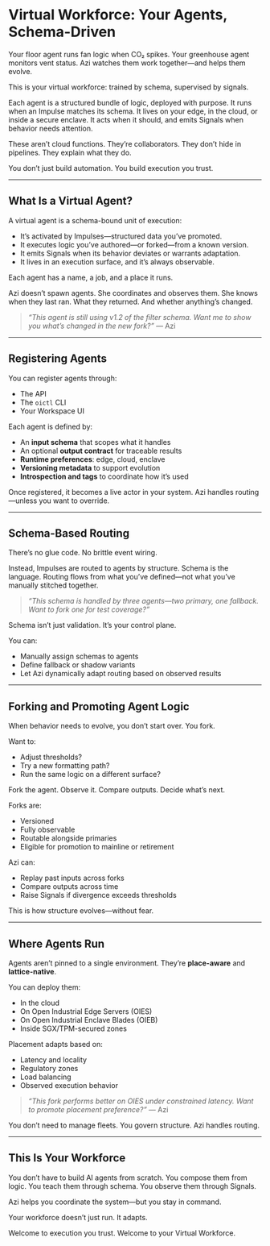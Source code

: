 # Virtual Workforce: Your Agents, Schema-Driven

Your floor agent runs fan logic when CO₂ spikes. Your greenhouse agent monitors vent status. Azi watches them work together—and helps them evolve.

This is your virtual workforce: trained by schema, supervised by signals.

Each agent is a structured bundle of logic, deployed with purpose. It runs when an Impulse matches its schema. It lives on your edge, in the cloud, or inside a secure enclave. It acts when it should, and emits Signals when behavior needs attention.

These aren’t cloud functions. They’re collaborators.
They don’t hide in pipelines. They explain what they do.

You don’t just build automation. You build execution you trust.

---

## What Is a Virtual Agent?

A virtual agent is a schema-bound unit of execution:
- It’s activated by Impulses—structured data you’ve promoted.
- It executes logic you’ve authored—or forked—from a known version.
- It emits Signals when its behavior deviates or warrants adaptation.
- It lives in an execution surface, and it’s always observable.

Each agent has a name, a job, and a place it runs. 

Azi doesn’t spawn agents. She coordinates and observes them.
She knows when they last ran. What they returned. And whether anything’s changed.

> _“This agent is still using v1.2 of the filter schema. Want me to show you what’s changed in the new fork?”_ — Azi

---

## Registering Agents

You can register agents through:
- The API
- The `oictl` CLI
- Your Workspace UI

Each agent is defined by:
- An **input schema** that scopes what it handles
- An optional **output contract** for traceable results
- **Runtime preferences**: edge, cloud, enclave
- **Versioning metadata** to support evolution
- **Introspection and tags** to coordinate how it’s used

Once registered, it becomes a live actor in your system. Azi handles routing—unless you want to override.

---

## Schema-Based Routing

There’s no glue code. No brittle event wiring.

Instead, Impulses are routed to agents by structure. Schema is the language. Routing flows from what you’ve defined—not what you’ve manually stitched together.

> _“This schema is handled by three agents—two primary, one fallback. Want to fork one for test coverage?”_

Schema isn’t just validation. It’s your control plane.

You can:
- Manually assign schemas to agents
- Define fallback or shadow variants
- Let Azi dynamically adapt routing based on observed results

---

## Forking and Promoting Agent Logic

When behavior needs to evolve, you don’t start over. You fork.

Want to:
- Adjust thresholds?
- Try a new formatting path?
- Run the same logic on a different surface?

Fork the agent. Observe it. Compare outputs. Decide what’s next.

Forks are:
- Versioned
- Fully observable
- Routable alongside primaries
- Eligible for promotion to mainline or retirement

Azi can:
- Replay past inputs across forks
- Compare outputs across time
- Raise Signals if divergence exceeds thresholds

This is how structure evolves—without fear.

---

## Where Agents Run

Agents aren’t pinned to a single environment. They’re **place-aware** and **lattice-native**.

You can deploy them:
- In the cloud
- On Open Industrial Edge Servers (OIES)
- On Open Industrial Enclave Blades (OIEB)
- Inside SGX/TPM-secured zones

Placement adapts based on:
- Latency and locality
- Regulatory zones
- Load balancing
- Observed execution behavior

> _“This fork performs better on OIES under constrained latency. Want to promote placement preference?”_ — Azi

You don’t need to manage fleets. You govern structure. Azi handles routing.

---

## This Is Your Workforce

You don’t have to build AI agents from scratch.
You compose them from logic.
You teach them through schema.
You observe them through Signals.

Azi helps you coordinate the system—but you stay in command.

Your workforce doesn’t just run. It adapts.

Welcome to execution you trust.
Welcome to your Virtual Workforce.

